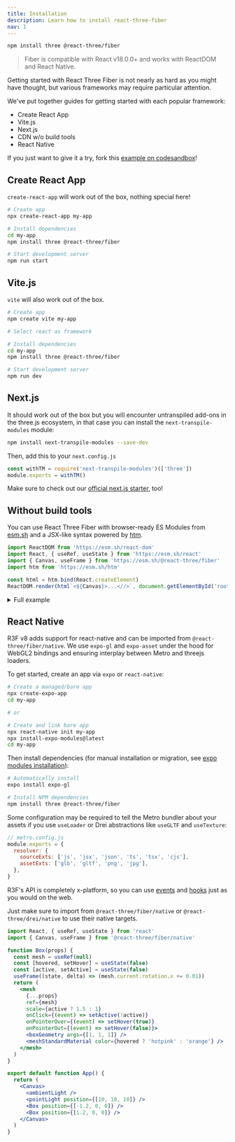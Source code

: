 ```yaml
---
title: Installation
description: Learn how to install react-three-fiber
nav: 1
---
```


```bash
npm install three @react-three/fiber
```

> Fiber is compatible with React v18.0.0+ and works with ReactDOM and React Native.

Getting started with React Three Fiber is not nearly as hard as you might have thought, but various frameworks may require particular attention.

We've put together guides for getting started with each popular framework:

- Create React App
- Vite.js
- Next.js
- CDN w/o build tools
- React Native

If you just want to give it a try, fork this [example on codesandbox](https://codesandbox.io/s/rrppl0y8l4?file=/src/App.js)!

## Create React App

`create-react-app` will work out of the box, nothing special here!

```bash
# Create app
npx create-react-app my-app

# Install dependencies
cd my-app
npm install three @react-three/fiber

# Start development server
npm run start
```

## Vite.js

`vite` will also work out of the box.

```bash
# Create app
npm create vite my-app

# Select react as framework

# Install dependencies
cd my-app
npm install three @react-three/fiber

# Start development server
npm run dev
```


## Next.js

It should work out of the box but you will encounter untranspiled add-ons in the three.js ecosystem, in that case you can install the `next-transpile-modules` module:

```bash
npm install next-transpile-modules --save-dev
```

Then, add this to your `next.config.js`

```js
const withTM = require('next-transpile-modules')(['three'])
module.exports = withTM()
```

Make sure to check out our [official next.js starter](https://github.com/pmndrs/react-three-next), too!

## Without build tools

You can use React Three Fiber with browser-ready ES Modules from [esm.sh](https://esm.sh) and a JSX-like syntax powered by [htm](https://github.com/developit/htm).

```jsx
import ReactDOM from 'https://esm.sh/react-dom'
import React, { useRef, useState } from 'https://esm.sh/react'
import { Canvas, useFrame } from 'https://esm.sh/@react-three/fiber'
import htm from 'https://esm.sh/htm'

const html = htm.bind(React.createElement)
ReactDOM.render(html`<${Canvas}>...<//>`, document.getElementById('root'))
```

<details>
<summary>Full example</summary>

```jsx
import ReactDOM from 'https://esm.sh/react-dom'
import React, { useRef, useState } from 'https://esm.sh/react'
import { Canvas, useFrame } from 'https://esm.sh/@react-three/fiber'
import htm from 'https://esm.sh/htm'

const html = htm.bind(React.createElement)

function Box(props) {
  const mesh = useRef()
  const [hovered, setHover] = useState(false)
  const [active, setActive] = useState(false)
  useFrame(() => (mesh.current.rotation.x = mesh.current.rotation.y += 0.01))
  return html` <mesh
    ...${props}
    ref=${mesh}
    scale=${active ? 1.5 : 1}
    onClick=${() => setActive(!active)}
    onPointerOver=${() => setHover(true)}
    onPointerOut=${() => setHover(false)}
  >
    <boxGeometry args=${[1, 1, 1]} />
    <meshStandardMaterial color=${hovered ? 'hotpink' : 'orange'} />
  </mesh>`
}

ReactDOM.render(
  html` <${Canvas}>
    <ambientLight />
    <pointLight position=${[10, 10, 10]} />
    <${Box} position=${[-1.2, 0, 0]} />
    <${Box} position=${[1.2, 0, 0]} />
  <//>`,
  document.getElementById('root'),
)
```

</details>

## React Native

R3F v8 adds support for react-native and can be imported from `@react-three/fiber/native`. We use `expo-gl` and `expo-asset` under the hood for WebGL2 bindings and ensuring interplay between Metro and threejs loaders.

To get started, create an app via `expo` or `react-native`:

```bash
# Create a managed/bare app
npx create-expo-app
cd my-app

# or

# Create and link bare app
npx react-native init my-app
npx install-expo-modules@latest
cd my-app
```

Then install dependencies (for manual installation or migration, see [expo modules installation](https://docs.expo.dev/bare/installing-expo-modules)):

```bash
# Automatically install
expo install expo-gl

# Install NPM dependencies
npm install three @react-three/fiber
```

Some configuration may be required to tell the Metro bundler about your assets if you use `useLoader` or Drei abstractions like `useGLTF` and `useTexture`:

```js
// metro.config.js
module.exports = {
  resolver: {
    sourceExts: ['js', 'jsx', 'json', 'ts', 'tsx', 'cjs'],
    assetExts: ['glb', 'gltf', 'png', 'jpg'],
  },
}
```

R3F's API is completely x-platform, so you can use [events](https://docs.pmnd.rs/react-three-fiber/api/events) and [hooks](https://docs.pmnd.rs/react-three-fiber/api/hooks) just as you would on the web.

Just make sure to import from `@react-three/fiber/native` or `@react-three/drei/native` to use their native targets.

```jsx
import React, { useRef, useState } from 'react'
import { Canvas, useFrame } from '@react-three/fiber/native'

function Box(props) {
  const mesh = useRef(null)
  const [hovered, setHover] = useState(false)
  const [active, setActive] = useState(false)
  useFrame((state, delta) => (mesh.current.rotation.x += 0.01))
  return (
    <mesh
      {...props}
      ref={mesh}
      scale={active ? 1.5 : 1}
      onClick={(event) => setActive(!active)}
      onPointerOver={(event) => setHover(true)}
      onPointerOut={(event) => setHover(false)}>
      <boxGeometry args={[1, 1, 1]} />
      <meshStandardMaterial color={hovered ? 'hotpink' : 'orange'} />
    </mesh>
  )
}

export default function App() {
  return (
    <Canvas>
      <ambientLight />
      <pointLight position={[10, 10, 10]} />
      <Box position={[-1.2, 0, 0]} />
      <Box position={[1.2, 0, 0]} />
    </Canvas>
  )
}
```
